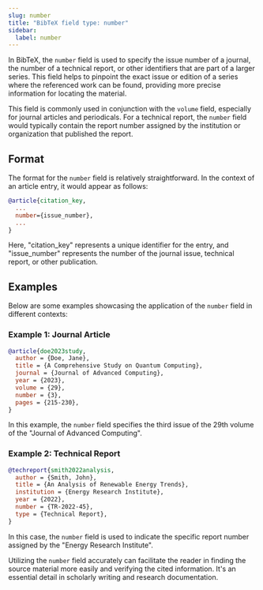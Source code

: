 ```yaml
---
slug: number
title: "BibTeX field type: number"
sidebar:
  label: number
---
```



In BibTeX, the `number` field is used to specify the issue number of a journal, the number of a technical report, or other identifiers that are part of a larger series. This field helps to pinpoint the exact issue or edition of a series where the referenced work can be found, providing more precise information for locating the material.

<CiteDrive />

This field is commonly used in conjunction with the `volume` field, especially for journal articles and periodicals. For a technical report, the `number` field would typically contain the report number assigned by the institution or organization that published the report.

## Format

The format for the `number` field is relatively straightforward. In the context of an article entry, it would appear as follows:

```bibtex
@article{citation_key,
  ...
  number={issue_number},
  ...
}

```

Here, "citation_key" represents a unique identifier for the entry, and "issue_number" represents the number of the journal issue, technical report, or other publication.

## Examples

Below are some examples showcasing the application of the `number` field in different contexts:

### Example 1: Journal Article

```bibtex
@article{doe2023study,
  author = {Doe, Jane},
  title = {A Comprehensive Study on Quantum Computing},
  journal = {Journal of Advanced Computing},
  year = {2023},
  volume = {29},
  number = {3},
  pages = {215-230},
}

```

In this example, the `number` field specifies the third issue of the 29th volume of the "Journal of Advanced Computing".

### Example 2: Technical Report

```bibtex
@techreport{smith2022analysis,
  author = {Smith, John},
  title = {An Analysis of Renewable Energy Trends},
  institution = {Energy Research Institute},
  year = {2022},
  number = {TR-2022-45},
  type = {Technical Report},
}
```

In this case, the `number` field is used to indicate the specific report number assigned by the "Energy Research Institute".

Utilizing the `number` field accurately can facilitate the reader in finding the source material more easily and verifying the cited information. It's an essential detail in scholarly writing and research documentation.